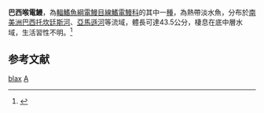 {{Speciesbox
| taxon = Archolaemus blax
| binomial_authority = [[Korringa|Korringa]], 1970
| status = NE
| status_system = IUCN3.1
| synonyms = *''Archeolaemus blax'', Korringa, 1970
}}
'''巴西喉電鰻'''，為[[輻鰭魚綱|輻鰭魚綱]][[電鰻目|電鰻目]][[線鰭電鰻科|線鰭電鰻科]]的其中一[[種|種]]，為熱帶淡水魚，分布於[[南美洲|南美洲]][[巴西|巴西]][[托坎廷斯河|托坎廷斯河]]、[[亞馬遜河|亞馬遜河]]等流域，體長可達43.5公分，棲息在底中層水域，生活習性不明。<ref>{{FishBase_species|genus=Archolaemus|species=blax|year=2015|month=10}}</ref>

==参考文献==
{{reflist}}

{{Taxonbar}}
[[Category:喉電鰻屬|blax]]
[[Category:1970年描述的魚類|A]]